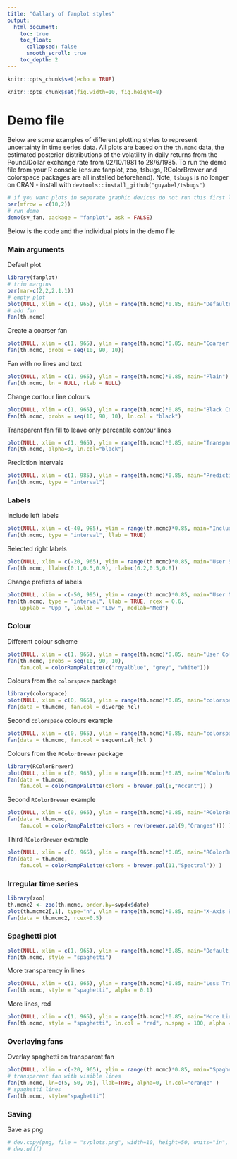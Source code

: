 ```yaml
---
title: "Gallary of fanplot styles"
output: 
  html_document:
    toc: true
    toc_float:
      collapsed: false
      smooth_scroll: true
    toc_depth: 2
---
```


```r
knitr::opts_chunk$set(echo = TRUE)

knitr::opts_chunk$set(fig.width=10, fig.height=8)

```


# Demo file

Below are some examples of different plotting styles to represent uncertainty in time series data. All plots are based on the `th.mcmc` data, the estimated posterior distributions of the volatility in daily returns from the Pound/Dollar exchange rate from 02/10/1981 to 28/6/1985. To run the demo file from your R console (ensure fanplot, zoo, tsbugs, RColorBrewer and colorspace packages are all installed beforehand). Note, `tsbugs` is no longer on CRAN - install with `devtools::install_github("guyabel/tsbugs")`


```r
# if you want plots in separate graphic devices do not run this first line...
par(mfrow = c(10,2))
# run demo
demo(sv_fan, package = "fanplot", ask = FALSE)
```

Below is the code and the individual plots in the demo file

### Main arguments

Default plot

```r
library(fanplot)
# trim margins
par(mar=c(2,2,2,1.1))
# empty plot
plot(NULL, xlim = c(1, 965), ylim = range(th.mcmc)*0.85, main="Defaults")
# add fan
fan(th.mcmc)
```

Create a coarser fan

```r
plot(NULL, xlim = c(1, 965), ylim = range(th.mcmc)*0.85, main="Coarser Palette")
fan(th.mcmc, probs = seq(10, 90, 10))
```

Fan with no lines and text

```r
plot(NULL, xlim = c(1, 965), ylim = range(th.mcmc)*0.85, main="Plain")
fan(th.mcmc, ln = NULL, rlab = NULL)
```


Change contour line colours

```r
plot(NULL, xlim = c(1, 965), ylim = range(th.mcmc)*0.85, main="Black Contour Lines")
fan(th.mcmc, probs = seq(10, 90, 10), ln.col = "black")

```


Transparent fan fill to leave only percentile contour lines
```r
plot(NULL, xlim = c(1, 965), ylim = range(th.mcmc)*0.85, main="Transparent Fill, Black Lines")
fan(th.mcmc, alpha=0, ln.col="black")
```


Prediction intervals
```r
plot(NULL, xlim = c(1, 985), ylim = range(th.mcmc)*0.85, main="Prediction Interval")
fan(th.mcmc, type = "interval")

```


### Labels

Include left labels
```r
plot(NULL, xlim = c(-40, 985), ylim = range(th.mcmc)*0.85, main="Include Left Labels")
fan(th.mcmc, type = "interval", llab = TRUE)

```


Selected right labels
```r
plot(NULL, xlim = c(-20, 965), ylim = range(th.mcmc)*0.85, main="User Selected Labels")
fan(th.mcmc, llab=c(0.1,0.5,0.9), rlab=c(0.2,0.5,0.8))

```


Change prefixes of labels
```r
plot(NULL, xlim = c(-50, 995), ylim = range(th.mcmc)*0.85, main="User Named Labels")
fan(th.mcmc, type = "interval", llab = TRUE, rcex = 0.6,
    upplab = "Upp ", lowlab = "Low ", medlab="Med")

```


### Colour

Different colour scheme
```r
plot(NULL, xlim = c(1, 965), ylim = range(th.mcmc)*0.85, main="User Colour Ramp")
fan(th.mcmc, probs = seq(10, 90, 10), 
    fan.col = colorRampPalette(c("royalblue", "grey", "white")))

```


Colours from the `colorspace` package

```r
library(colorspace)
plot(NULL, xlim = c(0, 965), ylim = range(th.mcmc)*0.85, main="colorspace Library: diverge_hcl Colour Ramp")
fan(data = th.mcmc, fan.col = diverge_hcl) 

```


Second `colorspace` colours example
```r
plot(NULL, xlim = c(0, 965), ylim = range(th.mcmc)*0.85, main="colorspace Library: sequential_hcl Colour Ramp")
fan(data = th.mcmc, fan.col = sequential_hcl ) 

```

Colours from the `RColorBrewer` package

```r
library(RColorBrewer)
plot(NULL, xlim = c(0, 965), ylim = range(th.mcmc)*0.85, main="RColorBrewer Library: Accent Colour Ramp")
fan(data = th.mcmc, 
    fan.col = colorRampPalette(colors = brewer.pal(8,"Accent")) ) 

```

Second `RColorBrewer` example

```r
plot(NULL, xlim = c(0, 965), ylim = range(th.mcmc)*0.85, main="RColorBrewer Library: Oranges Colour Ramp")
fan(data = th.mcmc, 
    fan.col = colorRampPalette(colors = rev(brewer.pal(9,"Oranges"))) ) 

```


Third `RColorBrewer` example
```r
plot(NULL, xlim = c(0, 965), ylim = range(th.mcmc)*0.85, main="RColorBrewer Library: Spectral Colour Ramp")
fan(data = th.mcmc, 
    fan.col = colorRampPalette(colors = brewer.pal(11,"Spectral")) ) 

```


### Irregular time series

```r
library(zoo)
th.mcmc2 <- zoo(th.mcmc, order.by=svpdx$date) 
plot(th.mcmc2[,1], type="n", ylim = range(th.mcmc)*0.85, main="X-Axis Based On (Irregular) Dates")
fan(data = th.mcmc2, rcex=0.5)
```

### Spaghetti plot



```r
plot(NULL, xlim = c(1, 965), ylim = range(th.mcmc)*0.85, main="Default Spaghetti Plots")
fan(th.mcmc, style = "spaghetti")
```

More transparency in lines

```r
plot(NULL, xlim = c(1, 965), ylim = range(th.mcmc)*0.85, main="Less Transparent Spaghetti Plots")
fan(th.mcmc, style = "spaghetti", alpha = 0.1)

```

More lines, red

```r
plot(NULL, xlim = c(1, 965), ylim = range(th.mcmc)*0.85, main="More Lines, Red")
fan(th.mcmc, style = "spaghetti", ln.col = "red", n.spag = 100, alpha = 0.1)

```

### Overlaying fans

Overlay spaghetti on transparent fan
```r
plot(NULL, xlim = c(-20, 965), ylim = range(th.mcmc)*0.85, main="Spaghetti and Fan")
# transparent fan with visible lines
fan(th.mcmc, ln=c(5, 50, 95), llab=TRUE, alpha=0, ln.col="orange" )
# spaghetti lines
fan(th.mcmc, style="spaghetti")

```

### Saving

Save as png

```r
# dev.copy(png, file = "svplots.png", width=10, height=50, units="in", res=400)
# dev.off()

```
